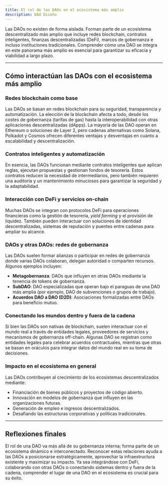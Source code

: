 ```yaml
---
title: El rol de las DAOs en el ecosistema más amplio
description: DAO Diseño
---
```


Las DAOs no existen de forma aislada. Forman parte de un ecosistema descentralizado más amplio que incluye redes blockchain, contratos inteligentes, finanzas descentralizadas (DeFi), marcos de gobernanza e incluso instituciones tradicionales. Comprender cómo una DAO se integra en este panorama más amplio es esencial para garantizar su eficacia y viabilidad a largo plazo.

---

## Cómo interactúan las DAOs con el ecosistema más amplio

### **Redes blockchain como base**
Las DAOs se basan en redes blockchain para su seguridad, transparencia y automatización. La elección de la blockchain afecta a todo, desde los costes de gobernanza (tarifas de gas) hasta la interoperabilidad con otras aplicaciones descentralizadas (dApps). La mayoría de las DAO operan en Ethereum o soluciones de Layer 2, pero cadenas alternativas como Solana, Polkadot y Cosmos ofrecen diferentes ventajas y desventajas en cuanto a escalabilidad y descentralización.

### **Contratos inteligentes y automatización**
En esencia, las DAOs funcionan mediante contratos inteligentes que aplican reglas, ejecutan propuestas y gestionan fondos de tesorería. Estos contratos reducen la necesidad de intermediarios, pero también requieren una auditoría y un mantenimiento minuciosos para garantizar la seguridad y la adaptabilidad.

### **Interacción con DeFi y servicios on-chain**
Muchas DAOs se integran con protocolos DeFi para operaciones financieras como la gestión de tesorería, *yield farming* y el provisión de liquidez. También pueden interactuar con soluciones de identidad descentralizadas, sistemas de reputación y puentes entre cadenas para ampliar su alcance.

### **DAOs y otras DAOs: redes de gobernanza**
Las DAOs suelen formar alianzas o participar en redes de gobernanza donde varias DAOs colaboran, delegan autoridad o comparten recursos. Algunos ejemplos incluyen:
- **Metagobernanza**: DAOs que influyen en otras DAOs mediante la tenencia de tokens de gobernanza.
- **SubDAO**: DAO especializadas que operan bajo el paraguas de una DAO más amplia (por ejemplo, DAO de subvenciones o grupos de trabajo). 
- **Acuerdos DAO a DAO (D2D)**: Asociaciones formalizadas entre DAOs para beneficio mutuo.

### **Conectando los mundos dentro y fuera de la cadena**
Si bien las DAOs son nativas de blockchain, suelen interactuar con el mundo real a través de entidades legales, proveedores de servicios y mecanismos de gobernanza off-chain. Algunas DAO se registran como entidades legales para celebrar acuerdos contractuales, mientras que otras se basan en oráculos para integrar datos del mundo real en su toma de decisiones.

### **Impacto en el ecosistema en general**
Las DAOs contribuyen al crecimiento de los ecosistemas descentralizados mediante:
- Financiación de bienes públicos y proyectos de código abierto.
- Innovación en modelos de gobernanza que influyen en las organizaciones futuras.
- Generación de empleo e ingresos descentralizados.
- Desafiando las estructuras corporativas y políticas tradicionales.

---

## Reflexiones finales
El rol de una DAO va más allá de su gobernanza interna; forma parte de un ecosistema dinámico e interconectado. Reconocer estas relaciones ayuda a las DAOs a posicionarse estratégicamente, aprovechar la infraestructura existente y maximizar su impacto. Ya sea integrándose con DeFi, colaborando con otras DAOs o conectando sistemas dentro y fuera de la cadena, comprender el lugar de una DAO en el ecosistema es crucial para su éxito.